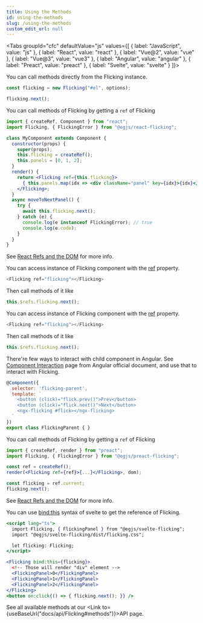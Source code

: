 ```yaml
---
title: Using the Methods
id: using-the-methods
slug: /using-the-methods
custom_edit_url: null
---
```



<Tabs
  groupId="cfc"
  defaultValue="js"
  values={[
    { label: "JavaScript", value: "js" },
    { label: "React", value: "react" },
    { label: "Vue@2", value: "vue" },
    { label: "Vue@3", value: "vue3" },
    { label: "Angular", value: "angular" },
    { label: "Preact", value: "preact" },
    { label: "Svelte", value: "svelte" }
  ]}>
  <TabItem value="js">

You can call methods directly from the Flicking instance.

```js
const flicking = new Flicking("#el", options);

flicking.next();
```

  </TabItem>
  <TabItem value="react">

You can call methods of Flicking by getting a `ref` of Flicking

```jsx
import { createRef, Component } from "react";
import Flicking, { FlickingError } from "@egjs/react-flicking";

class MyComponent extends Component {
  constructor(props) {
    super(props);
    this.flicking = createRef();
    this.panels = [0, 1, 2];
  }
  render() {
    return <Flicking ref={this.flicking}>
      { this.panels.map(idx => <div className="panel" key={idx}>{idx}</div>) }
    </Flicking>;
  }
  async moveToNextPanel() {
    try {
      await this.flicking.next();
    } catch (e) {
      console.log(e instanceof FlickingError); // true
      console.log(e.code);
    }
  }
}
```

See [React Refs and the DOM](https://reactjs.org/docs/refs-and-the-dom.html) for more info.

  </TabItem>
  <TabItem value="vue">

You can access instance of Flicking component with the [ref](https://vuejs.org/v2/guide/components-edge-cases.html#Accessing-Child-Component-Instances-amp-Child-Elements) property.

```js
<Flicking ref="flicking"></Flicking>
```

Then call methods of it like
```js
this.$refs.flicking.next();
```

  </TabItem>
  <TabItem value="vue3">

You can access instance of Flicking component with the [ref](https://vuejs.org/v2/guide/components-edge-cases.html#Accessing-Child-Component-Instances-amp-Child-Elements) property.

```js
<Flicking ref="flicking"></Flicking>
```

Then call methods of it like
```js
this.$refs.flicking.next();
```

  </TabItem>
  <TabItem value="angular">

There're few ways to interact with child component in Angular.
See [Component Interaction](https://angular.io/guide/component-interaction#parent-interacts-with-child-via-local-variable) page from Angular official document, and use that to interact with Flicking.

```js
@Component({
  selector: 'flicking-parent',
  template: `
    <button (click)="flick.prev()">Prev</button>
    <button (click)="flick.next()">Next</button>
    <ngx-flicking #flick></ngx-flicking>
  `
})
export class FlickingParent { }
```

  </TabItem>
  <TabItem value="preact">

You can call methods of Flicking by getting a `ref` of Flicking

```jsx
import { createRef, render } from "preact";
import Flicking, { FlickingError } from "@egjs/preact-flicking";

const ref = createRef();
render(<Flicking ref={ref}>{...}</Flicking>, dom);

const flicking = ref.current;
flicking.next();
```

See [React Refs and the DOM](https://reactjs.org/docs/refs-and-the-dom.html) for more info.

  </TabItem>
  <TabItem value="svelte">

You can use [bind:this](https://svelte.dev/tutorial/bind-this) syntax of svelte to get the reference of Flicking.

```jsx
<script lang="ts">
  import Flicking, { FlickingPanel } from "@egjs/svelte-flicking";
  import "@egjs/svelte-flicking/dist/flicking.css";

  let flicking: Flicking;
</script>

<Flicking bind:this={flicking}>
  <!-- Those will render "div" element -->
  <FlickingPanel>0</FlickingPanel>
  <FlickingPanel>1</FlickingPanel>
  <FlickingPanel>2</FlickingPanel>
</Flicking>
<button on:click{() => { flicking.next(); }} />
```

  </TabItem>
</Tabs>

See all available methods at our <Link to={useBaseUrl("docs/api/Flicking#methods")}>API</Link> page.
